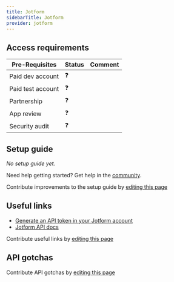```yaml
---
title: Jotform
sidebarTitle: Jotform
provider: jotform
---
```



<Overview />
<PreBuiltTooling provider={providers[pageMetadata.provider]} />
<PreBuiltUseCases />

## Access requirements
| Pre-Requisites | Status | Comment|
| - | - | - |
| Paid dev account | ❓ |  |
| Paid test account | ❓ |  |
| Partnership | ❓ | |
| App review | ❓ |  |
| Security audit | ❓ | |



## Setup guide

_No setup guide yet._

<Tip>Need help getting started? Get help in the [community](https://nango.dev/slack).</Tip>

<Note>Contribute improvements to the setup guide by [editing this page](https://github.com/nangohq/nango/tree/master/docs-v2/integrations/all/jotform.mdx)</Note>


## Useful links

-   [Generate an API token in your Jotform account](https://www.jotform.com/myaccount/api)
-   [Jotform API docs](https://api.jotform.com/docs/#overview)

<Note>Contribute useful links by [editing this page](https://github.com/nangohq/nango/tree/master/docs-v2/integrations/all/jotform.mdx)</Note>

## API gotchas

<Note>Contribute API gotchas by [editing this page](https://github.com/nangohq/nango/tree/master/docs-v2/integrations/all/jotform.mdx)</Note>
